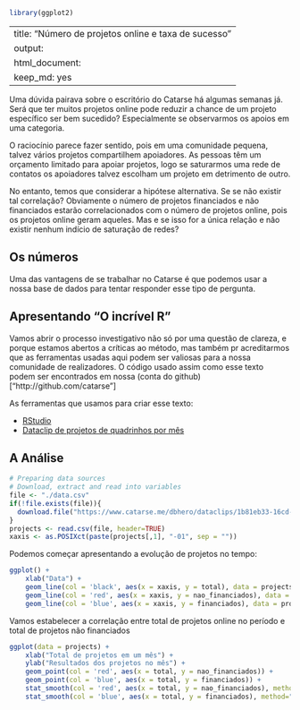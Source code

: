 ```r
library(ggplot2)
```
---
title: "Número de projetos online e taxa de sucesso"
output:
  html_document:
    keep_md: yes
---

Uma dúvida pairava sobre o escritório do Catarse há algumas semanas já.
Será que ter muitos projetos online pode reduzir a chance de um projeto específico ser bem sucedido?
Especialmente se observarmos os apoios em uma categoria.

O raciocínio parece fazer sentido, pois em uma comunidade pequena, talvez vários projetos compartilhem apoiadores. As pessoas têm um orçamento limitado para apoiar projetos, logo se saturarmos uma rede de contatos os apoiadores talvez escolham um projeto em detrimento de outro.

No entanto, temos que considerar a hipótese alternativa. Se se não existir tal correlação?
Obviamente o número de projetos financiados e não financiados estarão correlacionados com o 
número de projetos online, pois os projetos online geram aqueles. Mas e se isso for a única 
relação e não existir nenhum indício de saturação de redes?

## Os números

Uma das vantagens de se trabalhar no Catarse é que podemos usar a nossa base de dados para tentar 
responder esse tipo de pergunta.

## Apresentando "O incrível R"
Vamos abrir o processo investigativo não só por uma questão de clareza, e porque estamos abertos a críticas ao método, mas também pr acreditarmos que as ferramentas usadas aqui podem ser valiosas para a nossa comunidade de realizadores. O código usado assim como esse texto podem ser encontrados em nossa (conta do github)["http://github.com/catarse"]

As ferramentas que usamos para criar esse texto:

 * [RStudio](http://www.rstudio.com/)
 * [Dataclip de projetos de quadrinhos por mês](https://www.catarse.me/dbhero/dataclips/1b81eb33-16cd-4a1b-a76f-efe1bab9aa4e.csv)

## A Análise

```r
# Preparing data sources
# Download, extract and read into variables
file <- "./data.csv"
if(!file.exists(file)){
  download.file("https://www.catarse.me/dbhero/dataclips/1b81eb33-16cd-4a1b-a76f-efe1bab9aa4e.csv", destfile=file, method="curl")
}
projects <- read.csv(file, header=TRUE)
xaxis <- as.POSIXct(paste(projects[,1], "-01", sep = ""))
```

Podemos começar apresentando a evolução de projetos no tempo:

```r
ggplot() + 
    xlab("Data") +
    geom_line(col = 'black', aes(x = xaxis, y = total), data = projects) +
    geom_line(col = 'red', aes(x = xaxis, y = nao_financiados), data = projects) +
    geom_line(col = 'blue', aes(x = xaxis, y = financiados), data = projects)
```

Vamos estabelecer a correlação entre total de projetos online no período e total de projetos não financiados

```r
ggplot(data = projects) + 
    xlab("Total de projetos em um mês") +
    ylab("Resultados dos projetos no mês") +
    geom_point(col = 'red', aes(x = total, y = nao_financiados)) +
    geom_point(col = 'blue', aes(x = total, y = financiados)) +
    stat_smooth(col = 'red', aes(x = total, y = nao_financiados), method="lm", se=FALSE) +
    stat_smooth(col = 'blue', aes(x = total, y = financiados), method="lm", se=FALSE)
```
